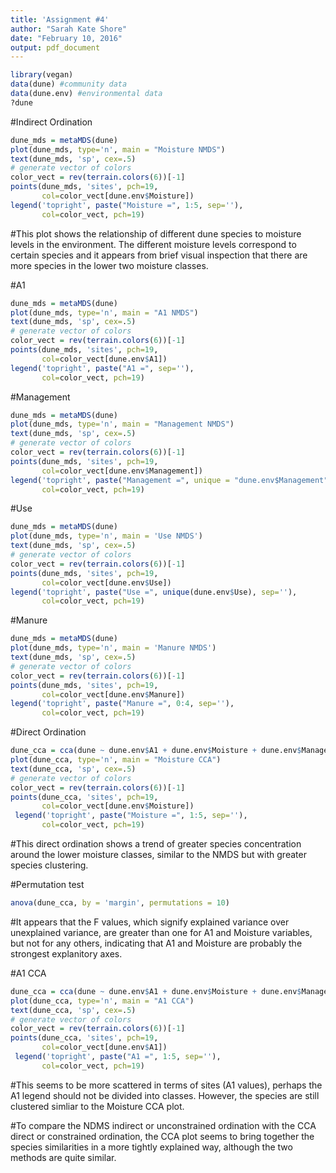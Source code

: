 ```yaml
---
title: 'Assignment #4'
author: "Sarah Kate Shore"
date: "February 10, 2016"
output: pdf_document
---
```

```r
library(vegan)
data(dune) #community data
data(dune.env) #environmental data
?dune
```

 #Indirect Ordination
```r
dune_mds = metaMDS(dune)
plot(dune_mds, type='n', main = "Moisture NMDS")
text(dune_mds, 'sp', cex=.5)
# generate vector of colors 
color_vect = rev(terrain.colors(6))[-1]
points(dune_mds, 'sites', pch=19, 
       col=color_vect[dune.env$Moisture])
legend('topright', paste("Moisture =", 1:5, sep=''), 
       col=color_vect, pch=19)
```

#This plot shows the relationship of different dune species to moisture levels in the environment. The different moisture levels correspond to certain species and it appears from brief visual inspection that there are more species in the lower two moisture classes. 

#A1
```r
dune_mds = metaMDS(dune)
plot(dune_mds, type='n', main = "A1 NMDS")
text(dune_mds, 'sp', cex=.5)
# generate vector of colors 
color_vect = rev(terrain.colors(6))[-1]
points(dune_mds, 'sites', pch=19, 
       col=color_vect[dune.env$A1])
legend('topright', paste("A1 =", sep=''), 
       col=color_vect, pch=19)
```

#Management
```r
dune_mds = metaMDS(dune)
plot(dune_mds, type='n', main = "Management NMDS")
text(dune_mds, 'sp', cex=.5)
# generate vector of colors 
color_vect = rev(terrain.colors(6))[-1]
points(dune_mds, 'sites', pch=19, 
       col=color_vect[dune.env$Management])
legend('topright', paste("Management =", unique = "dune.env$Management", sep=''), 
       col=color_vect, pch=19)
```

#Use
```r
dune_mds = metaMDS(dune)
plot(dune_mds, type='n', main = 'Use NMDS')
text(dune_mds, 'sp', cex=.5)
# generate vector of colors 
color_vect = rev(terrain.colors(6))[-1]
points(dune_mds, 'sites', pch=19, 
       col=color_vect[dune.env$Use])
legend('topright', paste("Use =", unique(dune.env$Use), sep=''), 
       col=color_vect, pch=19)
```

#Manure
```r
dune_mds = metaMDS(dune)
plot(dune_mds, type='n', main = 'Manure NMDS')
text(dune_mds, 'sp', cex=.5)
# generate vector of colors 
color_vect = rev(terrain.colors(6))[-1]
points(dune_mds, 'sites', pch=19, 
       col=color_vect[dune.env$Manure])
legend('topright', paste("Manure =", 0:4, sep=''), 
       col=color_vect, pch=19)
```

#Direct Ordination
```r
dune_cca = cca(dune ~ dune.env$A1 + dune.env$Moisture + dune.env$Management + dune.env$Use + dune.env$Manure)
plot(dune_cca, type='n', main = "Moisture CCA")
text(dune_cca, 'sp', cex=.5)
# generate vector of colors 
color_vect = rev(terrain.colors(6))[-1]
points(dune_cca, 'sites', pch=19, 
       col=color_vect[dune.env$Moisture])
 legend('topright', paste("Moisture =", 1:5, sep=''),
       col=color_vect, pch=19)
```

#This direct ordination shows a trend of greater species concentration around the lower moisture classes, similar to the NMDS but with greater species clustering. 

#Permutation test
```r
anova(dune_cca, by = 'margin', permutations = 10)
```

#It appears that the F values, which signify explained variance over unexplained variance, are greater than one for A1 and Moisture variables, but not for any others, indicating that A1 and Moisture are probably the strongest explanitory axes. 

#A1 CCA
```r
dune_cca = cca(dune ~ dune.env$A1 + dune.env$Moisture + dune.env$Management + dune.env$Use + dune.env$Manure)
plot(dune_cca, type='n', main = "A1 CCA")
text(dune_cca, 'sp', cex=.5)
# generate vector of colors 
color_vect = rev(terrain.colors(6))[-1]
points(dune_cca, 'sites', pch=19, 
       col=color_vect[dune.env$A1])
 legend('topright', paste("A1 =", 1:5, sep=''),
       col=color_vect, pch=19)
```

#This seems to be more scattered in terms of sites (A1 values), perhaps the A1 legend should not be divided into classes. However, the species are still clustered simliar to the Moisture CCA plot. 

#To compare the NDMS indirect or unconstrained ordination with the CCA direct or constrained ordination, the CCA plot seems to bring together the species similarities in a more tightly explained way, although the two methods are quite similar.  


